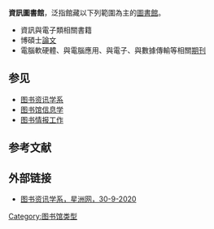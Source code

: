 {{merge to|图书馆|time=2018-11-08T01:44:16+00:00}}
'''資訊圖書館'''，泛指館藏以下列範圍為主的[[圖書館|圖書館]]。

*資訊與電子類相關書籍
*博碩士[[論文|論文]]
*電腦軟硬體、與電腦應用、與電子、與數據傳輸等相關[[期刊|期刊]]

== 参见 ==
* [[图书资讯学系|图书资讯学系]]
* [[图书馆信息学|图书馆信息学]]
* [[图书情报工作|图书情报工作]]

== 参考文献 ==
{{Reflist}}

== 外部链接 ==
* [https://www.sinchew.com.my/20200930/%E3%80%90%E5%9B%BE%E4%B9%A6%E9%A6%86%E6%95%85%E4%BA%8B02%EF%BC%8F%E5%9B%BE%E4%B9%A6%E8%B5%84%E8%AE%AF%E5%AD%A6%E7%B3%BB%E3%80%91%E5%9B%BE%E4%B9%A6%E8%B5%84%E8%AE%AF%E5%AD%A6%E7%B3%BB%E7%9C%8B/ 图书资讯学系，星洲网，30-9-2020]

[[Category:图书馆类型|Category:图书馆类型]]

{{Library science-stub}}